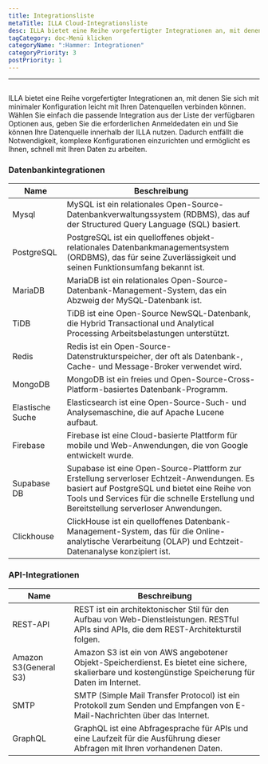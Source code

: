 ```yaml
---
title: Integrationsliste
metaTitle: ILLA Cloud-Integrationsliste
desc: ILLA bietet eine Reihe vorgefertigter Integrationen an, mit denen Sie sich mit minimaler Konfiguration leicht mit Ihren Datenquellen verbinden können
tagCategory: doc-Menü klicken
categoryName: ":Hammer: Integrationen"
categoryPriority: 3
postPriority: 1
---
```


* * *

## <h2 hidden>Integrationsliste</h2>

ILLA bietet eine Reihe vorgefertigter Integrationen an, mit denen Sie sich mit minimaler Konfiguration leicht mit Ihren Datenquellen verbinden können. Wählen Sie einfach die passende Integration aus der Liste der verfügbaren Optionen aus, geben Sie die erforderlichen Anmeldedaten ein und Sie können Ihre Datenquelle innerhalb der ILLA nutzen. Dadurch entfällt die Notwendigkeit, komplexe Konfigurationen einzurichten und ermöglicht es Ihnen, schnell mit Ihren Daten zu arbeiten.

### Datenbankintegrationen

| Name             | Beschreibung                                                                                                                                                                                                                            |
| ---------------- | --------------------------------------------------------------------------------------------------------------------------------------------------------------------------------------------------------------------------------------- |
| Mysql            | MySQL ist ein relationales Open-Source-Datenbankverwaltungssystem (RDBMS), das auf der Structured Query Language (SQL) basiert.                                                                                                         |
| PostgreSQL       | PostgreSQL ist ein quelloffenes objekt-relationales Datenbankmanagementsystem (ORDBMS), das für seine Zuverlässigkeit und seinen Funktionsumfang bekannt ist.                                                                           |
| MariaDB          | MariaDB ist ein relationales Open-Source-Datenbank-Management-System, das ein Abzweig der MySQL-Datenbank ist.                                                                                                                          |
| TiDB             | TiDB ist eine Open-Source NewSQL-Datenbank, die Hybrid Transactional und Analytical Processing Arbeitsbelastungen unterstützt.                                                                                                          |
| Redis            | Redis ist ein Open-Source-Datenstrukturspeicher, der oft als Datenbank-, Cache- und Message-Broker verwendet wird.                                                                                                                      |
| MongoDB          | MongoDB ist ein freies und Open-Source-Cross-Platform-basiertes Datenbank-Programm.                                                                                                                                                     |
| Elastische Suche | Elasticsearch ist eine Open-Source-Such- und Analysemaschine, die auf Apache Lucene aufbaut.                                                                                                                                            |
| Firebase         | Firebase ist eine Cloud-basierte Plattform für mobile und Web-Anwendungen, die von Google entwickelt wurde.                                                                                                                             |
| Supabase DB      | Supabase ist eine Open-Source-Plattform zur Erstellung serverloser Echtzeit-Anwendungen. Es basiert auf PostgreSQL und bietet eine Reihe von Tools und Services für die schnelle Erstellung und Bereitstellung serverloser Anwendungen. |
| Clickhouse       | ClickHouse ist ein quelloffenes Datenbank-Management-System, das für die Online-analytische Verarbeitung (OLAP) und Echtzeit-Datenanalyse konzipiert ist.                                                                               |

### API-Integrationen

| Name                  | Beschreibung                                                                                                                                           |
| --------------------- | ------------------------------------------------------------------------------------------------------------------------------------------------------ |
| REST-API              | REST ist ein architektonischer Stil für den Aufbau von Web-Dienstleistungen. RESTful APIs sind APIs, die dem REST-Architekturstil folgen.              |
| Amazon S3(General S3) | Amazon S3 ist ein von AWS angebotener Objekt-Speicherdienst. Es bietet eine sichere, skalierbare und kostengünstige Speicherung für Daten im Internet. |
| SMTP                  | SMTP (Simple Mail Transfer Protocol) ist ein Protokoll zum Senden und Empfangen von E-Mail-Nachrichten über das Internet.                              |
| GraphQL               | GraphQL ist eine Abfragesprache für APIs und eine Laufzeit für die Ausführung dieser Abfragen mit Ihren vorhandenen Daten.                             |
